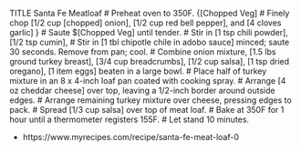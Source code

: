 TITLE Santa Fe Meatloaf
# Preheat oven to 350F.
{[Chopped Veg]
# Finely chop [1/2 cup [chopped] onion], [1/2 cup red bell pepper], and [4 cloves garlic]
}
# Saute $[Chopped Veg] until tender.
# Stir in [1 tsp chili powder], [1/2 tsp cumin],
# Stir in [1 tbl chipotle chile in adobo sauce] minced; saute 30 seconds. Remove from pan; cool.
# Combine onion mixture, [1.5 lbs ground turkey breast], [3/4 cup breadcrumbs], [1/2 cup salsa], [1 tsp dried oregano], [1 item eggs] beaten in a large bowl.
# Place half of turkey mixture in an 8 x 4-inch loaf pan coated with cooking spray.
# Arrange [4 oz cheddar cheese] over top, leaving a 1/2-inch border around outside edges.
# Arrange remaining turkey mixture over cheese, pressing edges to pack.
# Spread [1/3 cup salsa] over top of meat loaf.
# Bake at 350F for 1 hour until a thermometer registers 155F.
# Let stand 10 minutes.

* https://www.myrecipes.com/recipe/santa-fe-meat-loaf-0
